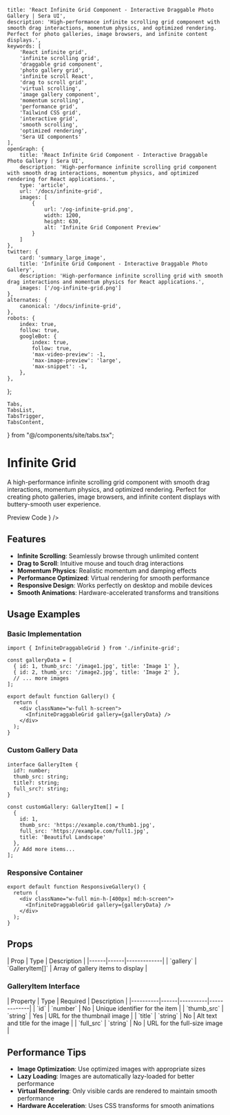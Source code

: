 
    title: 'React Infinite Grid Component - Interactive Draggable Photo Gallery | Sera UI',
    description: 'High-performance infinite scrolling grid component with smooth drag interactions, momentum physics, and optimized rendering. Perfect for photo galleries, image browsers, and infinite content displays.',
    keywords: [
        'React infinite grid',
        'infinite scrolling grid',
        'draggable grid component',
        'photo gallery grid',
        'infinite scroll React',
        'drag to scroll grid',
        'virtual scrolling',
        'image gallery component',
        'momentum scrolling',
        'performance grid',
        'Tailwind CSS grid',
        'interactive grid',
        'smooth scrolling',
        'optimized rendering',
        'Sera UI components'
    ],
    openGraph: {
        title: 'React Infinite Grid Component - Interactive Draggable Photo Gallery | Sera UI',
        description: 'High-performance infinite scrolling grid component with smooth drag interactions, momentum physics, and optimized rendering for React applications.',
        type: 'article',
        url: '/docs/infinite-grid',
        images: [
            {
                url: '/og-infinite-grid.png',
                width: 1200,
                height: 630,
                alt: 'Infinite Grid Component Preview'
            }
        ]
    },
    twitter: {
        card: 'summary_large_image',
        title: 'Infinite Grid Component - Interactive Draggable Photo Gallery',
        description: 'High-performance infinite scrolling grid with smooth drag interactions and momentum physics for React applications.',
        images: ['/og-infinite-grid.png']
    },
    alternates: {
        canonical: '/docs/infinite-grid',
    },
    robots: {
        index: true,
        follow: true,
        googleBot: {
            index: true,
            follow: true,
            'max-video-preview': -1,
            'max-image-preview': 'large',
            'max-snippet': -1,
        },
    },
};

    Tabs,
    TabsList,
    TabsTrigger,
    TabsContent,
} from "@/components/site/tabs.tsx";






# Infinite Grid <AI dir="left"/>

A high-performance infinite scrolling grid component with smooth drag interactions, momentum physics, and optimized rendering. Perfect for creating photo galleries, image browsers, and infinite content displays with buttery-smooth user experience.

<Tabs defaultValue="preview" className="">
  <TabsList>
    <TabsTrigger value="preview">Preview</TabsTrigger>
    <TabsTrigger value="code">Code</TabsTrigger>
  </TabsList>
  <TabsContent value="preview">
    <ComponentRenderer component={<Infinitegrid />} />
  </TabsContent>
  <TabsContent value="code">
    <CodeBlock filePath="src/app/docs/infinite-grid/infinite-grid.tsx" />
  </TabsContent>
</Tabs>



## Features

- **Infinite Scrolling**: Seamlessly browse through unlimited content
- **Drag to Scroll**: Intuitive mouse and touch drag interactions
- **Momentum Physics**: Realistic momentum and damping effects
- **Performance Optimized**: Virtual rendering for smooth performance
- **Responsive Design**: Works perfectly on desktop and mobile devices
- **Smooth Animations**: Hardware-accelerated transforms and transitions

## Usage Examples

### Basic Implementation

```tsx
import { InfiniteDraggableGrid } from './infinite-grid';

const galleryData = [
  { id: 1, thumb_src: '/image1.jpg', title: 'Image 1' },
  { id: 2, thumb_src: '/image2.jpg', title: 'Image 2' },
  // ... more images
];

export default function Gallery() {
  return (
    <div className="w-full h-screen">
      <InfiniteDraggableGrid gallery={galleryData} />
    </div>
  );
}
```

### Custom Gallery Data

```tsx
interface GalleryItem {
  id?: number;
  thumb_src: string;
  title?: string;
  full_src?: string;
}

const customGallery: GalleryItem[] = [
  {
    id: 1,
    thumb_src: 'https://example.com/thumb1.jpg',
    full_src: 'https://example.com/full1.jpg',
    title: 'Beautiful Landscape'
  },
  // Add more items...
];
```

### Responsive Container

```tsx
export default function ResponsiveGallery() {
  return (
    <div className="w-full min-h-[400px] md:h-screen">
      <InfiniteDraggableGrid gallery={galleryData} />
    </div>
  );
}
```

## Props

<MdxTable>
| Prop | Type | Description |
|------|------|-------------|
| `gallery` | `GalleryItem[]` | Array of gallery items to display |
</MdxTable>

### GalleryItem Interface

<MdxTable>
| Property | Type | Required | Description |
|----------|------|----------|-------------|
| `id` | `number` | No | Unique identifier for the item |
| `thumb_src` | `string` | Yes | URL for the thumbnail image |
| `title` | `string` | No | Alt text and title for the image |
| `full_src` | `string` | No | URL for the full-size image |    
</MdxTable>

## Performance Tips

- **Image Optimization**: Use optimized images with appropriate sizes
- **Lazy Loading**: Images are automatically lazy-loaded for better performance
- **Virtual Rendering**: Only visible cards are rendered to maintain smooth performance
- **Hardware Acceleration**: Uses CSS transforms for smooth animations

